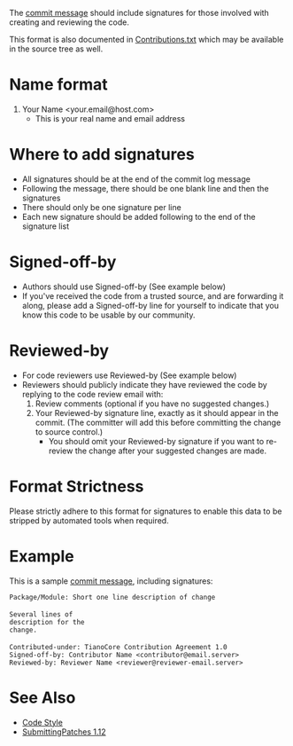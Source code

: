 The [[Code Style/Commit Message|commit message]] should include signatures for those involved with creating and reviewing the code.

This format is also documented in [https://edk2.svn.sourceforge.net/svnroot/edk2/trunk/edk2/MdePkg/Contributions.txt Contributions.txt] which may be available in the source tree as well.

=Name format=
# Your Name <your.email@host.com>
#* This is your real name and email address

=Where to add signatures=
* All signatures should be at the end of the commit log message
* Following the message, there should be one blank line and then the signatures
* There should only be one signature per line
* Each new signature should be added following to the end of the signature list

=Signed-off-by=
* Authors should use Signed-off-by (See example below)
* If you've received the code from a trusted source, and are forwarding it along, please add a Signed-off-by line for yourself to indicate that you know this code to be usable by our community.

=Reviewed-by=
* For code reviewers use Reviewed-by (See example below)
* Reviewers should publicly indicate they have reviewed the code by replying to the code review email with:
*# Review comments (optional if you have no suggested changes.)
*# Your Reviewed-by signature line, exactly as it should appear in the commit.  (The committer will add this before committing the change to source control.)
*#* You should omit your Reviewed-by signature if you want to re-review the change after your suggested changes are made.

=Format Strictness=
Please strictly adhere to this format for signatures to enable this data to be stripped by automated tools when required.

=Example=
This is a sample [[Code Style/Commit Message|commit message]], including signatures:
 Package/Module: Short one line description of change
 
 Several lines of
 description for the
 change.
 
 Contributed-under: TianoCore Contribution Agreement 1.0
 Signed-off-by: Contributor Name <contributor@email.server>
 Reviewed-by: Reviewer Name <reviewer@reviewer-email.server>

=See Also=
* [[Code Style]]
* [http://git.kernel.org/?p=linux/kernel/git/torvalds/linux-2.6.git;a=blob;f=Documentation/SubmittingPatches;h=689e2371095cc5dfea9927120009341f369159aa;hb=f6f94e2ab1b33f0082ac22d71f66385a60d8157f#l297 SubmittingPatches 1.12]

{{CommitProcess}}